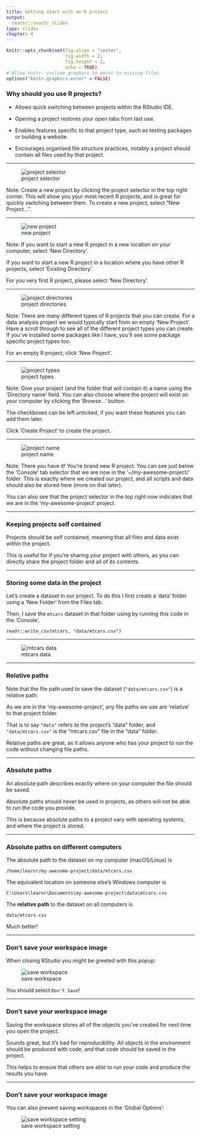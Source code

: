 ```yaml
---
title: Getting start with an R project
output:
  teachr::teachr_slides
type: slides
chapter: 4
---
```


```r
knitr::opts_chunk$set(fig.align = "center",
                      fig.width = 2, 
                      fig.height = 2,
                      echo = TRUE)
# Allow knitr::include_graphics to point to missing files
options("knitr.graphics.error" = FALSE)
```

### Why should you use R projects?

* Allows quick switching between projects within the RStudio IDE.

* Opening a project restores your open tabs from last use.

* Enables features specific to that project type, such as testing packages or building a website.

* Encourages organised file structure practices, notably a project should contain all files used by that project.

---

![project selector](project_1.png)

Note: Create a new project by clicking the project selector in the top right corner. This will show you your most recent R projects, and is great for quickly switching between them. To create a new project, select "New Project...".

---

![new project](project_2.png)

Note: 
If you want to start a new R project in a new location on your computer, select 'New Directory'. 

If you want to start a new R project in a location where you have other R projects, select 'Existing Directory'.

For you very first R project, please select 'New Directory'.  

---

![project directories](project_3.png)

Note: There are many different types of R projects that you can create. For a data analysis project we would typically start from an empty 'New Project'. Have a scroll through to see all of the different project types you can create. If you've installed some packages like I have, you'll see some package specific project types too.

For an empty R project, click 'New Project'.  

---

![project types](project_4.png)

Note: Give your project (and the folder that will contain it) a name using the 'Directory name' field.
You can also choose where the project will exist on your computer by clicking the 'Browse...' button.

The checkboxes can be left unticked, if you want these features you can add them later.

Click 'Create Project' to create the project.

---

![project name](project_5.png)

Note: There you have it! You're brand new R project.
You can see just below the 'Console' tab selector that we are now in the '~/my-awesome-project/' folder. This is exactly where we created our project, and all scripts and data should also be stored here (more on that later).

You can also see that the project selector in the top right now indicates that we are in the 'my-awesome-project' project.

---

### Keeping projects self contained

Projects should be self contained, meaning that all files and data exist within the project. 

This is useful for if you're sharing your project with others, as you can directly share the project folder and all of its contents.

---

### Storing some data in the project

Let's create a dataset in our project. To do this I first create a 'data' folder using a 'New Folder' from the Files tab.

Then, I save the `mtcars` dataset in that folder using by running this code in the 'Console'.

```
readr::write_csv(mtcars, "data/mtcars.csv")
```

---

![mtcars data](project_data.png)

---

### Relative paths

Note that the file path used to save the dataset (`"data/mtcars.csv"`) is a relative path.

As we are in the 'my-awesome-project', any file paths we use are 'relative' to that project folder.

That is to say `"data"` refers to the project's "data" folder, and `"data/mtcars.csv"` is the "mtcars.csv" file in the "data" folder.

Relative paths are great, as it allows anyone who has your project to run the code without changing file paths.

---

### Absolute paths

An absolute path describes exactly where on your computer the file should be saved.

Absolute paths should never be used in projects, as others will not be able to run the code you provide.

This is because absolute paths to a project vary with operating systems, and where the project is stored.

---

### Absolute paths on different computers

The absolute path to the dataset on my computer (macOS/Linux) is
```
/home/learnr/my-awesome-project/data/mtcars.csv
```

The equivalent location on someone else's Windows computer is
```
C:\Users\learnr\Documents\my-awesome-project\data\mtcars.csv
```

The **relative path** to the dataset on all computers is 
```
data/mtcars.csv
```
Much better!

---

### Don't save your workspace image

When closing RStudio you might be greeted with this popup:

![save workspace](save_workspace.png)

You should select `Don't Save`!

---

### Don't save your workspace image

Saving the workspace stores all of the objects you've created for next time you open the project.

Sounds great, but it's bad for reproducibility. All objects in the environment should be produced with code, and that code should be saved in the project.

This helps to ensure that others are able to run your code and produce the results you have.

---

### Don't save your workspace image

You can also prevent saving workspaces in the 'Global Options':

![save workspace setting](save_workspace_preference.png)
